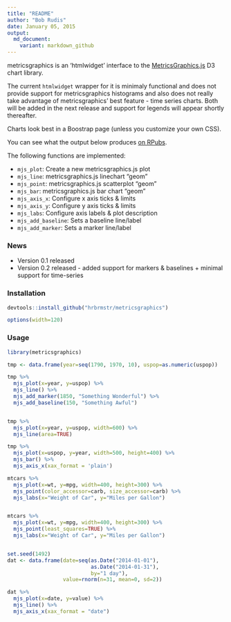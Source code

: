 ```yaml
---
title: "README"
author: "Bob Rudis"
date: January 05, 2015
output:
  md_document:
    variant: markdown_github
---
```


metricsgraphics is an 'htmlwidget' interface to the [MetricsGraphics.js](http://metricsgraphicsjs.org/) D3 chart library.

The current `htmlwidget` wrapper for it is minimaly functional and does not provide support
for metricsgraphics histograms and also does not really take advantage of metricsgraphics'
best feature - time series charts. Both will be added in the next release and support for 
legends will appear shortly thereafter.

Charts look best in a Boostrap page (unless you customize your own CSS).

You can see what the output below produces [on RPubs](http://rpubs.com/hrbrmstr/metricsgraphics0-1).

The following functions are implemented:

- `mjs_plot`:  Create a new metricsgraphics.js plot
- `mjs_line`:  metricsgraphics.js linechart "geom"
- `mjs_point`:	metricsgraphics.js scatterplot "geom"
- `mjs_bar`:  metricsgraphics.js bar chart "geom"
- `mjs_axis_x`:  Configure x axis ticks & limits
- `mjs_axis_y`:	Configure y axis ticks & limits
- `mjs_labs`:	Configure axis labels & plot description
- `mjs_add_baseline`: Sets a baseline line/label
- `mjs_add_marker`: Sets a marker line/label

### News

- Version 0.1 released
- Version 0.2 released - added support for markers & baselines + minimal support for time-series

### Installation

```r
devtools::install_github("hrbrmstr/metricsgraphics")
```

```r
options(width=120)
```

### Usage

```r
library(metricsgraphics)

tmp <- data.frame(year=seq(1790, 1970, 10), uspop=as.numeric(uspop))

tmp %>%
  mjs_plot(x=year, y=uspop) %>%
  mjs_line() %>%
  mjs_add_marker(1850, "Something Wonderful") %>%
  mjs_add_baseline(150, "Something Awful")


tmp %>%
  mjs_plot(x=year, y=uspop, width=600) %>%
  mjs_line(area=TRUE)

tmp %>% 
  mjs_plot(x=uspop, y=year, width=500, height=400) %>%
  mjs_bar() %>%
  mjs_axis_x(xax_format = 'plain')

mtcars %>% 
  mjs_plot(x=wt, y=mpg, width=400, height=300) %>%
  mjs_point(color_accessor=carb, size_accessor=carb) %>%
  mjs_labs(x="Weight of Car", y="Miles per Gallon")


mtcars %>% 
  mjs_plot(x=wt, y=mpg, width=400, height=300) %>%
  mjs_point(least_squares=TRUE) %>%
  mjs_labs(x="Weight of Car", y="Miles per Gallon")


set.seed(1492)
dat <- data.frame(date=seq(as.Date("2014-01-01"), 
                           as.Date("2014-01-31"), 
                           by="1 day"),
                  value=rnorm(n=31, mean=0, sd=2))

dat %>%
  mjs_plot(x=date, y=value) %>%
  mjs_line() %>%
  mjs_axis_x(xax_format = "date")

```

